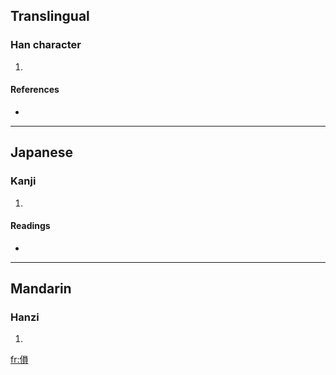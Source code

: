 ==Translingual==

===Han character===
{{Han char|rn=9|rad=人|as=10|sn=12|four=|canj=人口月金 (ORBC)}}

# {{defn|Han}}

====References====
* {{Han ref|kx=0112.240|dkj=00944|dj=0240.090|hdz=10203.020|uh=508A|ud=20618}}

----

==Japanese==

===Kanji===
{{ja-kanji|grade=|rs=人10}}

# {{defn|Japanese}}

====Readings====
* {{ja-readings|on=[[いん]] (in)|kun=[[まさる]] (masaru), [[ゆたか]] (yutaka)}}

----

==Mandarin==

===Hanzi===
{{cmn-hanzi|pin=[[yǔn]] ([[yun3]])|wg=yün<sup>3</sup>}}

# {{defn|Mandarin}}

[[fr:傊]]